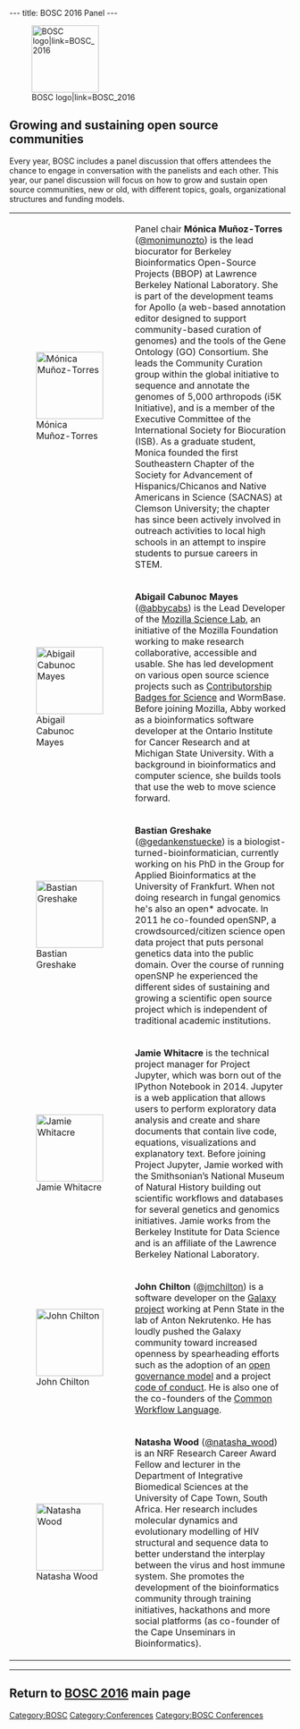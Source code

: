---
title: BOSC 2016 Panel
---

[[File:Pear.png|120px|right|BOSC logo|link=BOSC_2016]]
== Growing and sustaining open source communities ==

Every year, BOSC includes a panel discussion that offers attendees the chance to engage in conversation with the panelists and each other. This year, our panel discussion will focus on how to grow and sustain open source communities, new or old, with different topics, goals, organizational structures and funding models.

{| border="0" cellspacing="0" cellpadding="5"

|[[File:monica-munoz-torres.jpg|120px|left|Mónica Muñoz-Torres]]
|Panel chair '''Mónica Muñoz-Torres''' ([https://twitter.com/monimunozto @monimunozto]) is the lead biocurator for Berkeley Bioinformatics Open-Source Projects (BBOP) at Lawrence Berkeley National Laboratory. She is part of the development teams for Apollo (a web-based annotation editor designed to support community-based curation of genomes) and the tools of the Gene Ontology (GO) Consortium. She leads the Community Curation group within the global initiative to sequence and annotate the genomes of 5,000 arthropods (i5K Initiative), and is a member of the Executive Committee of the International Society for Biocuration (ISB). As a graduate student, Monica founded the first Southeastern Chapter of the Society for Advancement of Hispanics/Chicanos and Native Americans in Science (SACNAS) at Clemson University; the chapter has since been actively involved in outreach activities to local high schools in an attempt to inspire students to pursue careers in STEM.
|-
|[[File:abigail-mayes.jpg|120px|left|Abigail Cabunoc Mayes]]
|'''Abigail Cabunoc Mayes''' ([https://twitter.com/abbycabs @abbycabs]) is the Lead Developer of the [https://mozillascience.org/ Mozilla Science Lab], an initiative of the Mozilla Foundation working to make research collaborative, accessible and usable. She has led development on various open source science projects such as [https://badges.mozillascience.org/ Contributorship Badges for Science] and WormBase. Before joining Mozilla, Abby worked as a bioinformatics software developer at the Ontario Institute for Cancer Research and at Michigan State University. With a background in bioinformatics and computer science, she builds tools that use the web to move science forward.
|-
|[[File:bastian.jpg|120px|left|Bastian Greshake]]
|'''Bastian Greshake''' ([https://twitter.com/gedankenstuecke @gedankenstuecke]) is a biologist-turned-bioinformatician, currently working on his PhD in the Group for Applied Bioinformatics at the University of Frankfurt. When not doing research in fungal genomics he's also an open* advocate. In 2011 he co-founded openSNP, a crowdsourced/citizen science open data project that puts personal genetics data into the public domain. Over the course of running openSNP he experienced the different sides of sustaining and growing a scientific open source project which is independent of traditional academic institutions.
|-
|[[File:jamie-whitacre.jpg|120px|left|Jamie Whitacre]]
|'''Jamie Whitacre''' is the technical project manager for Project Jupyter, which was born out of the IPython Notebook in 2014. Jupyter is a web application that allows users to perform exploratory data analysis and create and share documents that contain live code, equations, visualizations and explanatory text. Before joining Project Jupyter, Jamie worked with the Smithsonian’s National Museum of Natural History building out scientific workflows and databases for several genetics and genomics initiatives. Jamie works from the Berkeley Institute for Data Science and is an affiliate of the Lawrence Berkeley National Laboratory.
|-
|[[File:john-chilton.jpg|120px|left|John Chilton]]
|'''John Chilton''' ([https://twitter.com/jmchilton @jmchilton]) is a software developer on the [https://galaxyproject.org/ Galaxy project] working at Penn State in the lab of Anton Nekrutenko. He has loudly pushed the Galaxy community toward increased openness by spearheading efforts such as the adoption of an [https://github.com/galaxyproject/galaxy/pull/314 open governance model] and a project [https://github.com/galaxyproject/galaxy/blob/dev/CODE_OF_CONDUCT.md code of conduct]. He is also one of the co-founders of the [http://www.commonwl.org/ Common Workflow Language].
|-
|[[File:natasha-wood.png|120px|left|Natasha Wood]]
| '''Natasha Wood''' ([https://twitter.com/natasha_wood @natasha_wood]) is an NRF Research Career Award Fellow and lecturer in the Department of Integrative Biomedical Sciences at the University of Cape Town, South Africa. Her research includes molecular dynamics and evolutionary modelling of HIV structural and sequence data to better understand the interplay between the virus and host immune system. She promotes the development of the bioinformatics community through training initiatives, hackathons and more social platforms (as co-founder of the Cape Unseminars in Bioinformatics).

|}

----

== Return to [[BOSC 2016]] main page ==

[[Category:BOSC]] [[Category:Conferences]]
[[Category:BOSC Conferences]]